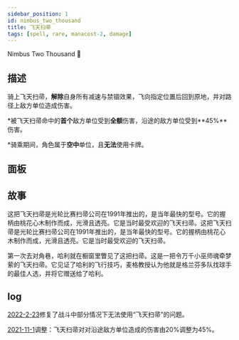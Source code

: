 ```yaml
---
sidebar_position: 1
id: nimbus_two_thousand
title: 飞天扫帚
tags: [spell, rare, manacost-2, damage]
---
```


Nimbus Two Thousand 🧹

<!--truncate-->



<CardBasics cardKey={id}/>


## 描述

骑上飞天扫帚，**解除**自身所有减速与禁锢效果，飞向指定位置后回到原地，并对路径上敌方单位造成伤害。

*被飞天扫帚命中的**首个**敌方单位受到**全额**伤害，沿途的敌方单位受到**45%**伤害。

*骑乘期间，角色属于**空中**单位，且**无法**使用卡牌。

## 面板


<LevelComponent/>


<CardDynamicTable cardKey={id}/>


<CardComplexTable cardKey={id}/>


## 故事

这把飞天扫帚是光轮比赛扫帚公司在1991年推出的，是当年最快的型号。它的握柄由桃花心木制作而成，光滑且透亮。它是当时最受欢迎的飞天扫帚。这把飞天扫帚是光轮比赛扫帚公司在1991年推出的，是当年最快的型号。它的握柄由桃花心木制作而成，光滑且透亮。它是当时最受欢迎的飞天扫帚。

第一次去对角巷，哈利就在橱窗里瞥见了这把扫帚。这是一把令万千小巫师魂牵梦萦的飞天扫帚。它见证了哈利的飞行技巧，麦格教授认为他就是格兰芬多队找球手的最佳人选，并将它赠送给了哈利。


## log

[2022-2-23](/blog/220223-update-annc#fix)修复了战斗中部分情况下无法使用“飞天扫帚”的问题。

[2021-11-1](/blog/211101-append-annc#adjustment)调整：飞天扫帚对对沿途敌方单位造成的伤害由20%调整为45%。


